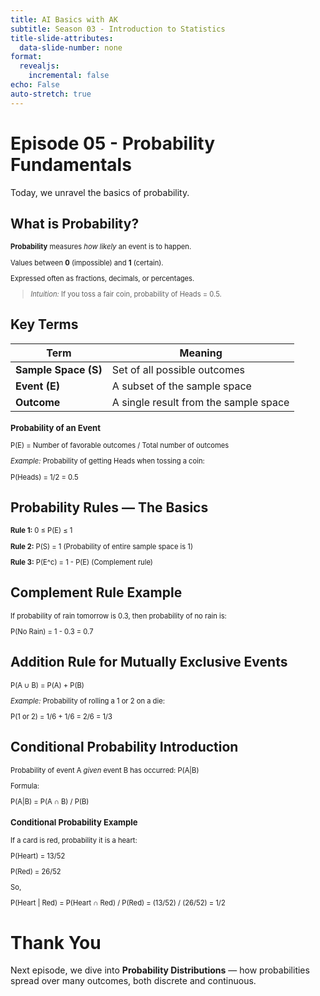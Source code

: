 ```yaml
---
title: AI Basics with AK
subtitle: Season 03 - Introduction to Statistics
title-slide-attributes:
  data-slide-number: none
format:
  revealjs:
    incremental: false
echo: False
auto-stretch: true
---
```


# Episode 05 - Probability Fundamentals

Today, we unravel the basics of probability.

## What is Probability?

::: {style="font-size: 80%;"}

**Probability** measures *how likely* an event is to happen.

Values between **0** (impossible) and **1** (certain).

Expressed often as fractions, decimals, or percentages.

> *Intuition:* If you toss a fair coin, probability of Heads = 0.5.

::: 

## Key Terms

::: {style="font-size: 80%;"}


| Term | Meaning |
| --- | --- |
| **Sample Space (S)** | Set of all possible outcomes |
| **Event (E)** | A subset of the sample space |
| **Outcome** | A single result from the sample space |



### Probability of an Event


P(E) = Number of favorable outcomes / Total number of outcomes

*Example:* Probability of getting Heads when tossing a coin:

P(Heads) = 1/2 = 0.5

::: 

## Probability Rules — The Basics

::: {style="font-size: 80%;"}


**Rule 1:** 0 ≤ P(E) ≤ 1

**Rule 2:** P(S) = 1 (Probability of entire sample space is 1)

**Rule 3:** P(E^c) = 1 - P(E) (Complement rule)

:::

## Complement Rule Example

::: {style="font-size: 80%;"}


If probability of rain tomorrow is 0.3, then probability of no rain is:

P(No Rain) = 1 - 0.3 = 0.7

:::


## Addition Rule for Mutually Exclusive Events

::: {style="font-size: 80%;"}


P(A ∪ B) = P(A) + P(B)

*Example:* Probability of rolling a 1 or 2 on a die:

P(1 or 2) = 1/6 + 1/6 = 2/6 = 1/3

::: 

## Conditional Probability Introduction

::: {style="font-size: 80%;"}

Probability of event A *given* event B has occurred: P(A|B)

Formula:

P(A|B) = P(A ∩ B) / P(B)

### Conditional Probability Example

If a card is red, probability it is a heart:

P(Heart) = 13/52

P(Red) = 26/52

So,

P(Heart | Red) = P(Heart ∩ Red) / P(Red) = (13/52) / (26/52) = 1/2


::: 

# Thank You

Next episode, we dive into **Probability Distributions** — how probabilities spread over many outcomes, both discrete and continuous.

